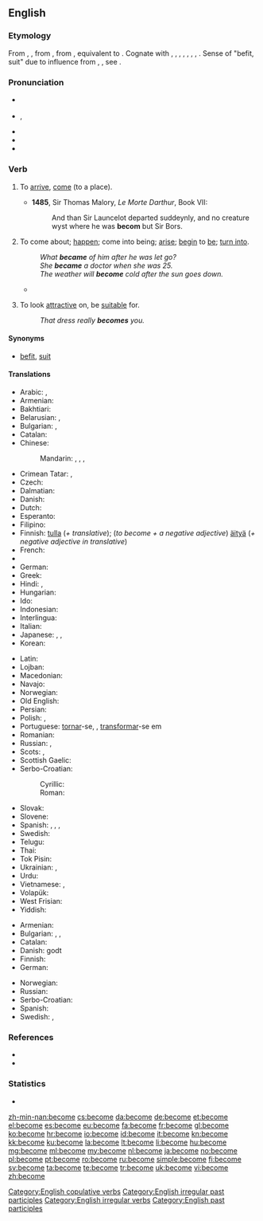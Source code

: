==English==

===Etymology===
From {{etyl|enm|en}} {{term|becomen|lang=enm}}, {{term|bicumen|lang=enm}}, from {{etyl|ang|en}} {{term|becuman||to come, approach, arrive, enter, meet with, fall in with; happen, befall; befit|lang=ang}}, from {{etyl|gem-pro|en}} {{recons|bikwemaną||to come around, come about, come across, come by|lang=gem-pro}}, equivalent to {{prefix|be|t1=about, around|come}}. Cognate with {{etyl|sco|-}} {{term|becum||to come, arrive, reach a destination|lang=sco}}, {{etyl|frr|-}} {{term|bekommen|lang=frr}}, {{term|bykommen||to come by, obtain, receive|lang=frr}}, {{etyl|fy|-}} {{term|bikomme||to come by, obtain, receive|lang=fy}}, {{etyl|nl|-}} {{term|bekomen||to come by, obtain, receive|lang=nl}}, {{etyl|de|-}} {{term|bekommen||to get, receive, obtain|lang=de}}, {{etyl|sv|-}} {{term|bekomma||to receive, concern|lang=sv}}, {{etyl|got|-}} {{term|||tr=bikwiman|to come upon one, befall|lang=got}}. Sense of "befit, suit" due to influence from {{etyl|enm|en}} {{term|cweme|lang=enm}}, {{term|icweme|lang=enm}}, see {{l/en|queem}}. {{rfscript|Gothic}}

===Pronunciation===
* {{a|UK}} {{IPA|/bɪˈkʌm/|/bɪˈkʊm/}}
* {{a|US}} {{IPA|/bəˈkʌm/|/bɪˈkʌm/}}, {{X-SAMPA|/b@"kVm, bI"kVm/}}
* {{audio|en-us-become.ogg|Audio (US)}}
* {{rhymes|ʌm}}
* {{hyphenation|be|come}}

===Verb===
{{en-verb|becomes|becoming|'''[[became]]''', ''or (nonstandard)'' '''[[becomed]]'''|become}}

# {{intransitive|obsolete}} To [[arrive]], [[come]] (to a place). {{defdate|9th-18th c.}}
#* '''1485''', Sir Thomas Malory, ''Le Morte Darthur'', Book VII:
#*: And than Sir Launcelot departed suddeynly, and no creature wyst where he was '''becom''' but Sir Bors.
# {{context|copulative}} To come about; [[happen]]; come into being; [[arise]]; [[begin]] to [[be]]; [[turn into]]. {{defdate|from 12th c.}}
#: ''What '''became''' of him after he was let go?''
#: ''She '''became''' a doctor when she was 25.''
#: ''The weather will '''become''' cold after the sun goes down.''
#* {{quote-news
|year=2012
|date=May 13
|author=Alistair Magowan
|title=Sunderland 0-1 Man Utd
|work=BBC Sport
|url=http://www.bbc.co.uk/sport/0/football/17973162
|page=
|passage=Then, as the Sunderland fans' cheers bellowed around the stadium, United's title bid was over when it '''became''' apparent City had pinched a last-gasp winner to seal their first title in 44 years.}}
# {{transitive}} To look [[attractive]] on, be [[suitable]] for. {{defdate|from 14th c.}}
#: ''That dress really '''becomes''' you.''

====Synonyms====
* {{sense|to be suitable for}} [[befit]], [[suit]]

====Translations====
{{trans-top|to begin to be}}
* Arabic: {{t-|ar|أصبح|tr=ʾaṣbaḥa|sc=Arab}},  {{t-|ar|صار|tr=ṣāra|sc=Arab}}
* Armenian: {{t-|hy|դառնալ|tr=daṙnal|sc=Armn}}
* Bakhtiari: {{tø|bqi|اویدن|tr=awiðen|sc=fa-Arab}}
* Belarusian: {{t-|be|станавіцца|tr=stanavícca|sc=Cyrl}} {{impf}}, {{t-|be|стаць|tr=stacʹ|sc=Cyrl}} {{pf.}}
* Bulgarian: {{t+|bg|ставам|sc=Cyrl}},  {{t-|bg|случвам се|sc=Cyrl}}
* Catalan: {{t+|ca|esdevenir}}
* Chinese:
*: Mandarin: {{t+|cmn|成|tr=chéng|sc=Hani}},  {{t|cmn|成為|sc=Hani}},  {{t+|cmn|成为|tr=chéngwéi|sc=Hani}}, {{t+|cmn|了|alt=...了|tr=...le|sc=Hani}} {{qualifier|change of state particle}}
* Crimean Tatar: {{tø|crh|olmaq}}, {{gloss|Northern dialect}} {{tø|crh|bolmaq}}
* Czech: {{t+|cs|stát|alt=stát se}}
* Dalmatian: {{tø|dlm|deventur}}
* Danish: {{t+|da|blive}}
* Dutch: {{t+|nl|worden}}
* Esperanto: {{t-|eo|iĝi}}
* Filipino: {{t-|tl|magíng}}
* Finnish: [[tulla]] (''+ translative''); (''to become + a negative adjective'') [[äityä]] (''+ negative adjective in translative'')
* French: {{t+|fr|devenir}}
* {{trreq|ka}}
* German: {{t+|de|werden}}
* Greek: {{t+|el|γίνομαι|tr=ginomai|sc=Grek}}
* Hindi: {{t-|hi|बनना|tr=bannā|sc=Deva}},  {{t-|hi|हो जाना|tr=ho jānā|sc=Deva}}
* Hungarian: {{t+|hu|lesz}}
* Ido: {{t+|io|divenar}}
* Indonesian: {{t+|id|jadi|alt=menjadi}}
* Interlingua: {{t-|ia|devenir}}
* Italian: {{t+|it|diventare}}
* Japanese: {{t+|ja|なる|alt=...になる|tr=...-ni naru}},  {{t+|ja|なる|alt=...となる|tr=...-to naru}},  {{t+|ja|成る|tr=なる, naru}}
* Korean: {{t+|ko|되다|tr=doeda|sc=Hang}}
{{trans-mid}}
* Latin: {{t+|la|fio|alt=fiō}}
* Lojban: {{t+|jbo|binxo}}
* Macedonian: {{t-|mk|стане|tr=stáne|sc=Cyrl}}
* Navajo: {{tø|nv|hóósįįd}}
* Norwegian: {{t+|no|bli}}
* Old English: {{t-|ang|weorþan}}
* Persian: {{t+|fa|شدن|tr=šodan|sc=fa-Arab}}
* Polish: {{t+|pl|zostawać}} {{impf}}, {{t+|pl|zostać}} {{pf.}}
* Portuguese: [[tornar]]-se, {{t+|pt|virar}}, [[transformar]]-se em
* Romanian: {{t+|ro|deveni}}
* Russian: {{t+|ru|становиться|tr=stanovítʹsja|sc=Cyrl}} {{impf}},  {{t+|ru|стать|tr=statʹ|sc=Cyrl}} {{pf.}}
* Scots: {{tø|sco|becum}}, {{tø|sco|wirth}}
* Scottish Gaelic: {{t-|gd|fàs}}
* Serbo-Croatian:
*: Cyrillic: {{t-|sh|постати|sc=Cyrl}}
*: Roman: {{t-|sh|postati}}
* Slovak: {{t-|sk|stať|alt=stať sa}}
* Slovene: {{t+|sl|postati}}
* Spanish: {{t+|es|volver|alt=volverse}}, {{t+|es|hacer|alt=hacerse}}, {{t+|es|convertir|alt=convertirse}}, {{t-|es|llegar a ser}}
* Swedish: {{t+|sv|bli}}
* Telugu: {{t+|te|అవు|tr=avu|sc=Telu}}
* Thai: {{t+|th|กลาย|tr=glaai|sc=Thai}}
* Tok Pisin: {{t-|tpi|kamap}}
* Ukrainian: {{t-|uk|ставати|tr=staváty|sc=Cyrl}} {{impf}}, {{t-|uk|стати|tr=státy|sc=Cyrl}} {{pf.}}
* Urdu: {{t-|ur|ہو جانا|tr=ho jānā|sc=ur-Arab}}
* Vietnamese: {{t+|vi|trở nên}}, {{t+|vi|trở thành}}
* Volapük: {{t+|vo|vedön}}
* West Frisian: {{t+|fy|wurde}}
* Yiddish: {{t-|yi|ווערן|sc=Hebr}}
{{trans-bottom}}

{{trans-top|to look attractive on, be suitable for}}
* Armenian: {{t-|hy|սազել|tr=sazel|sc=Armn}}
* Bulgarian: {{t+|bg|приличам|sc=Cyrl}},  {{t+|bg|подхождам|sc=Cyrl}},  {{t+|bg|отивам|sc=Cyrl}}
* Catalan: {{t+|ca|escaure}}
* Danish: {{t+|da|passe}} godt
* Finnish: {{t+|fi|pukea}}
* German: {{t+|de|stehen}}
{{trans-mid}}
* Norwegian: {{t+|no|kle}}
* Russian: {{t+|ru|идти|tr=idtí}} {{impf}}
* Serbo-Croatian: {{t-|sh|priličiti|sc=Cyrl}}
* Spanish: {{t-SOP|es|[[quedar]] [[bien]]}}
* Swedish: {{t+|sv|klä}}, {{t+|sv|passa}}
{{trans-bottom}}

===References===
* {{R:Century 1911}}
* {{R:Webster 1913}}

===Statistics===
* {{rank|body|point|letter|347|become|became|second|United}}

[[Category:English copulative verbs]]
[[Category:English irregular past participles]]
[[Category:English irregular verbs]]
[[Category:English past participles]]

[[zh-min-nan:become]]
[[cs:become]]
[[da:become]]
[[de:become]]
[[et:become]]
[[el:become]]
[[es:become]]
[[eu:become]]
[[fa:become]]
[[fr:become]]
[[gl:become]]
[[ko:become]]
[[hr:become]]
[[io:become]]
[[id:become]]
[[it:become]]
[[kn:become]]
[[kk:become]]
[[ku:become]]
[[la:become]]
[[lt:become]]
[[li:become]]
[[hu:become]]
[[mg:become]]
[[ml:become]]
[[my:become]]
[[nl:become]]
[[ja:become]]
[[no:become]]
[[pl:become]]
[[pt:become]]
[[ro:become]]
[[ru:become]]
[[simple:become]]
[[fi:become]]
[[sv:become]]
[[ta:become]]
[[te:become]]
[[tr:become]]
[[uk:become]]
[[vi:become]]
[[zh:become]]